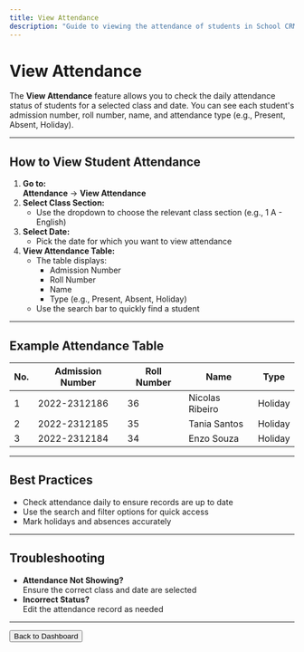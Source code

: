 ```yaml
---
title: View Attendance
description: "Guide to viewing the attendance of students in School CRM."
---
```


# View Attendance

The **View Attendance** feature allows you to check the daily attendance status of students for a selected class and date. You can see each student's admission number, roll number, name, and attendance type (e.g., Present, Absent, Holiday).

---

## How to View Student Attendance

1. **Go to:**  
   **Attendance** → **View Attendance**
2. **Select Class Section:**
   - Use the dropdown to choose the relevant class section (e.g., 1 A - English)
3. **Select Date:**
   - Pick the date for which you want to view attendance
4. **View Attendance Table:**
   - The table displays:
     - Admission Number
     - Roll Number
     - Name
     - Type (e.g., Present, Absent, Holiday)
   - Use the search bar to quickly find a student

---

## Example Attendance Table

| No. | Admission Number | Roll Number | Name            | Type    |
|-----|------------------|-------------|-----------------|---------|
| 1   | 2022-2312186     | 36          | Nicolas Ribeiro | Holiday |
| 2   | 2022-2312185     | 35          | Tania Santos    | Holiday |
| 3   | 2022-2312184     | 34          | Enzo Souza      | Holiday |

---

## Best Practices
- Check attendance daily to ensure records are up to date
- Use the search and filter options for quick access
- Mark holidays and absences accurately

---

## Troubleshooting
- **Attendance Not Showing?**  
  Ensure the correct class and date are selected
- **Incorrect Status?**  
  Edit the attendance record as needed

---

<Button href="/dashboard" variant="primary">
  Back to Dashboard
</Button> 
